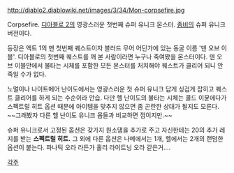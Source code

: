http://diablo2.diablowiki.net/images/3/34/Mon-corpsefire.jpg

Corpsefire. [[디아블로 2]]의 영광스러운 첫번째 슈퍼 유니크 몬스터. [[좀비]]의 슈퍼 유니크 버전이다. 

등장은 액트 1의 맨 첫번째 퀘스트이자 블러드 무어 어딘가에 있는 동굴 이름 '덴 오브 이블'. 디아블로의 첫번째 퀘스트를 깨 본 사람이라면 누구나 죽여봤을 몬스터이다. 덴 오브 이블안에서 불타는 시체를 포함한 모든 몬스터를 처치해야 퀘스트가 클리어 되니 안 죽일 수가 없다.

노멀이나 나이트메어 난이도에서는 영광스러운 첫 슈퍼 유니크 답게 싱겁게 잡히고 퀘스트 클리어를 하게 되는 수순이라 안습. 다만 헬 난이도의 불타는 시체는 콜드 이뮨에다가 스펙트럴 히트 옵션 때문에 아이템을 맞추지 않으면 좀 곤란한 상대가 될지도 모른다. ~~그래봤자  다른 헬 난이도 유니크 몹들과 비교하면 껌이지만.~~

슈퍼 유니크로서 고정된 옵션은 갖가지 원소댐을 추가로 주고 자신한테는 20의 추가 레지를 받는 '''스펙트럴 히트.''' 그 외에 다른 옵션은 나메에서는 1개, 헬에서는 2개의 랜덤한 옵션이 붙는다. 파나틱 오라 라든가 홀리 라이트닝 오라 같은거….

[[각주]]

